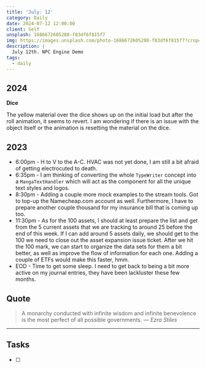 ```yaml
---
title: 'July: 12'
category: Daily
date: 2024-07-12 12:00:00
client: Self
unsplash: 1686672605288-f83df6f815f7
img: https://images.unsplash.com/photo-1686672605288-f83df6f815f7?crop=entropy&cs=srgb&fm=jpg&ixid=MnwzNjM5Nzd8MHwxfHJhbmRvbXx8fHx8fHx8fDE2ODE3NDg2ODY&ixlib=rb-4.0.3&q=85
description: |
  July 12th. NPC Engine Demo
tags:
  - daily
---
```


## 2024

**Dice**

The yellow material over the dice shows up on the initial load but after the roll animation, it seems to revert.
I am wondering if there is an issue with the object itself or the animation is resetting the material on the dice.

## 2023
- 6:00pm - H to V to the A-C. HVAC was not yet done, I am still a bit afraid of getting electrocuted to death.
- 6:35pm - I am thinking of converting the whole `TypeWriter` concept into a `MangaTextHandler` which will act as the component for all the unique text styles and logos.
- 8:30pm - Adding a couple more mock examples to the stream tools. Got to top-up the Namecheap.com account as well. Furthermore, I have to prepare another couple thousand for my insurance bill that is coming up too. 
- 11:30pm - As for the 100 assets, I should at least prepare the list and get from the 5 current assets that we are tracking to around 25 before the end of this week. If I can add around 5 assets daily, we should get to the 100 we need to close out the asset expansion issue ticket. After we hit the 100 mark, we can start to organize the data sets for them a bit better, as well as improve the flow of information for each one. Adding a couple of ETFs would make this faster, hmm.
- EOD - Time to get some sleep. I need to get back to being a bit more active on my journal entries, they have been lackluster these few months.

## Quote

> A monarchy conducted with infinite wisdom and infinite benevolence is the most perfect of all possible governments.
> — <cite>Ezra Stiles</cite>

---

## Tasks

- [ ]